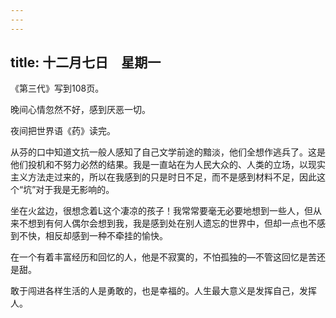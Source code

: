 ```yaml
---
---
---
```

title: 十二月七日　星期一
---




《第三代》写到108页。

晚间心情忽然不好，感到厌恶一切。

夜间把世界语《药》读完。

从芬的口中知道文抗一般人感知了自己文学前途的黯淡，他们全想作逃兵了。这是他们投机和不努力必然的结果。我是一直站在为人民大众的、人类的立场，以现实主义方法走过来的，所以在我感到的只是时日不足，而不是感到材料不足，因此这个“坑”对于我是无影响的。

坐在火盆边，很想念着L这个凄凉的孩子！我常常要毫无必要地想到一些人，但从来不想到有何人偶尔会想到我，我是感到处在别人遗忘的世界中，但却一点也不感到不快，相反却感到一种不牵挂的愉快。

在一个有着丰富经历和回忆的人，他是不寂寞的，不怕孤独的―不管这回忆是苦还是甜。

敢于闯进各样生活的人是勇敢的，也是幸福的。人生最大意义是发挥自己，发挥人。